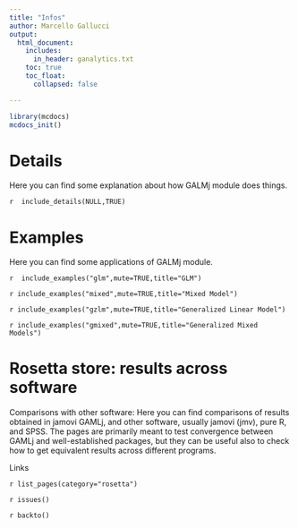 ```yaml
---
title: "Infos"
author: Marcello Gallucci
output: 
  html_document:
    includes:
      in_header: ganalytics.txt
    toc: true
    toc_float:
      collapsed: false

---
```



```r
library(mcdocs)
mcdocs_init()
```


# Details

Here you can find some explanation about how GALMj module does things.

`r  include_details(NULL,TRUE)`


# Examples
Here you can find some applications of GALMj module.



`r  include_examples("glm",mute=TRUE,title="GLM")`

`r include_examples("mixed",mute=TRUE,title="Mixed Model")`


`r include_examples("gzlm",mute=TRUE,title="Generalized Linear Model")`

`r include_examples("gmixed",mute=TRUE,title="Generalized Mixed Models")`

# Rosetta store: results across software

Comparisons with other software: Here you can find comparisons of  results obtained in jamovi GAMLj,  and other software, usually jamovi (jmv), pure R, and SPSS. The pages are primarily meant to test convergence between GAMLj and well-established packages, but they can be useful also to check how to get equivalent results across different programs.

:::{ .adm .adm-seealso}
Links

`r list_pages(category="rosetta")`
:::

`r issues()`

`r backto()`